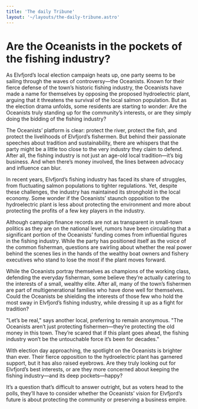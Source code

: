 ```yaml
---
title: 'The daily Tribune'
layout: '~/layouts/the-daily-tribune.astro'
---
```


# Are the Oceanists in the pockets of the fishing industry?

As Elvfjord’s local election campaign heats up, one party seems to be sailing through the waves of controversy—the Oceanists. Known for their fierce defense of the town’s historic fishing industry, the Oceanists have made a name for themselves by opposing the proposed hydroelectric plant, arguing that it threatens the survival of the local salmon population. But as the election drama unfolds, some residents are starting to wonder: Are the Oceanists truly standing up for the community’s interests, or are they simply doing the bidding of the fishing industry?

The Oceanists’ platform is clear: protect the river, protect the fish, and protect the livelihoods of Elvfjord’s fishermen. But behind their passionate speeches about tradition and sustainability, there are whispers that the party might be a little too close to the very industry they claim to defend. After all, the fishing industry is not just an age-old local tradition—it’s big business. And when there’s money involved, the lines between advocacy and influence can blur.

In recent years, Elvfjord’s fishing industry has faced its share of struggles, from fluctuating salmon populations to tighter regulations. Yet, despite these challenges, the industry has maintained its stronghold in the local economy. Some wonder if the Oceanists’ staunch opposition to the hydroelectric plant is less about protecting the environment and more about protecting the profits of a few key players in the industry.

Although campaign finance records are not as transparent in small-town politics as they are on the national level, rumors have been circulating that a significant portion of the Oceanists’ funding comes from influential figures in the fishing industry. While the party has positioned itself as the voice of the common fisherman, questions are swirling about whether the real power behind the scenes lies in the hands of the wealthy boat owners and fishery executives who stand to lose the most if the plant moves forward.

While the Oceanists portray themselves as champions of the working class, defending the everyday fisherman, some believe they’re actually catering to the interests of a small, wealthy elite. After all, many of the town’s fishermen are part of multigenerational families who have done well for themselves. Could the Oceanists be shielding the interests of those few who hold the most sway in Elvfjord’s fishing industry, while dressing it up as a fight for tradition?

"Let’s be real," says another local, preferring to remain anonymous. "The Oceanists aren’t just protecting fishermen—they’re protecting the old money in this town. They’re scared that if this plant goes ahead, the fishing industry won’t be the untouchable force it’s been for decades."

With election day approaching, the spotlight on the Oceanists is brighter than ever. Their fierce opposition to the hydroelectric plant has garnered support, but it has also raised eyebrows. Are they truly looking out for Elvfjord’s best interests, or are they more concerned about keeping the fishing industry—and its deep pockets—happy?

It’s a question that’s difficult to answer outright, but as voters head to the polls, they’ll have to consider whether the Oceanists’ vision for Elvfjord’s future is about protecting the community or preserving a business empire.